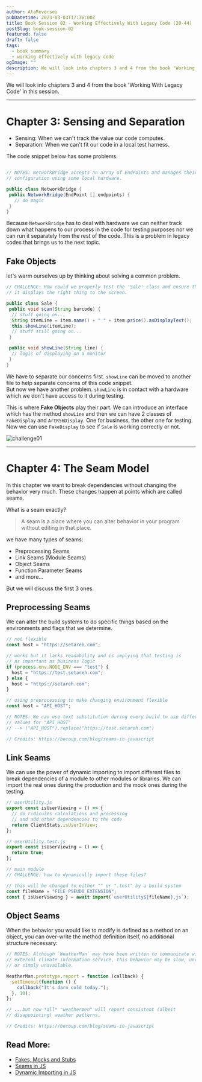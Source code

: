 ```yaml
---
author: AtaReversei
pubDatetime: 2023-03-03T17:36:00Z
title: Book Session 02 - Working Effectively With Legacy Code (20-44)
postSlug: book-session-02
featured: false
draft: false
tags:
  - book summary
  - working effectively with legacy code
ogImage: ""
description: We will look into chapters 3 and 4 from the book 'Working With Legacy Code'.
---
```



We will look into chapters 3 and 4 from the book 'Working With Legacy Code' in this session.

---

# Chapter 3: Sensing and Separation

- Sensing: When we can't track the value our code computes.
- Separation: When we can't fit our code in a local test harness.

The code snippet below has some problems.

```java

// NOTES: NetworkBridge accepts an array of EndPoints and manages their
// configuration using some local hardware.

public class NetworkBridge {
 public NetworkBridge(EndPoint [] endpoints) {
   // do magic
 }
}
```

Because `NetworkBridge` has to deal with hardware we can neither track down what happens to our process in the code for testing purposes nor we can run it separately from the rest of the code. This is a problem in legacy codes that brings us to the next topic.

## Fake Objects

let's warm ourselves up by thinking about solving a common problem.

```java
// CHALLENGE: How could we properly test the 'Sale' class and ensure that
// it displays the right thing to the screen.

public class Sale {
 public void scan(String barcode) {
  // stuff going on...
  String itemLine = item.name() + " " + item.price().asDisplayText();
  this.showLine(itemLine);
  // stuff still going on...
 }

 public void showLine(String line) {
  // logic of displaying on a monitor
 }
}
```

We have to separate our concerns first. `showLine` can be moved to another file to help separate concerns of this code snippet.  
But now we have another problem. `showLine` is in contact with a hardware which we don't have access to it during testing.

This is where **Fake Objects** play their part. We can introduce an interface which has the method `showLine` and then we can have 2 classes of `FakeDisplay` and `ArtR56Display`. One for business, the other one for testing.  
Now we can use `FakeDisplay` to see if `Sale` is working correctly or not.

<img src={challenge01} alt="challenge01" />

---

# Chapter 4: The Seam Model

In this chapter we want to break dependencies without changing the behavior very much. These changes happen at points which are called seams.

What is a seam exactly?

> A seam is a place where you can alter behavior in your program without editing in
> that place.

we have many types of seams:

- Preprocessing Seams
- Link Seams (Module Seams)
- Object Seams
- Function Parameter Seams
- and more...

But we will discuss the first 3 ones.

## Preprocessing Seams

We can alter the build systems to do specific things based on the environments and flags that we determine.

```javascript
// not flexible
const host = "https://setareh.com";

// works but it lacks readability and is implying that testing is
// as important as business logic
if (process.env.NODE_ENV === "test") {
  host = "https://test.setareh.com";
} else {
  host = "https://setareh.com";
}

// using preprocessing to make changing environment flexible
const host = "API_HOST";

// NOTES: We can use text substitution during every build to use different
// values for "API_HOST"
// --> ("API_HOST").replace("https://test.setareh.com")

// Credits: https://bocoup.com/blog/seams-in-javascript
```

## Link Seams

We can use the power of dynamic importing to import different files to break dependencies of a module to other modules or libraries. We can import the real ones during the production and the mock ones during the testing.

```javascript
// userUtility.js
export const isUserViewing = () => {
  // do ridicules calculations and processing
  // and add other dependencies to the code
  return ClientStats.isUserInView;
};
```

```javascript
// userUtility.test.js
export const isUserViewing = () => {
  return true;
};
```

```javascript
// main module
// CHALLENGE: how to dynamically import these files?

// this will be changed to either "" or ".test" by a build system
const fileName = "FILE_PSEUDO_EXTENSION";
const { isUserViewing } = await import(`userUtility${fileName}.js`);
```

## Object Seams

When the behavior you would like to modify is defined as a method on an object, you can over-write the method definition itself, no additional structure necessary:

```javascript
// NOTES: Although `WeatherMan` may have been written to communicate with some
// external climate information service, this behavior may be slow, unreliable,
// or simply unavailable.

WeatherMan.prototype.report = function (callback) {
  setTimeout(function () {
    callback("It's darn cold today.");
  }, 10);
};

// ...but now *all* "weathermen" will report consistent (albeit
// disappointing) weather patterns.

// Credits: https://bocoup.com/blog/seams-in-javascript
```

## Read More:

- [Fakes, Mocks and Stubs](https://www.educative.io/answers/what-is-faking-vs-mocking-vs-stubbing)
- [Seams in JS](https://bocoup.com/blog/seams-in-javascript)
- [Dynamic Importing in JS](https://javascript.info/modules-dynamic-imports)
